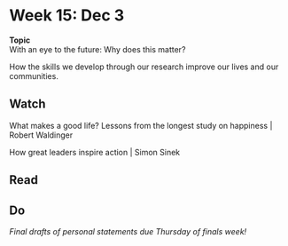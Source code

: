 # Week 15: Dec 3

<div class="boxed" id="center">
**Topic**  
With an eye to the future: Why does this matter?</div>

How the skills we develop through our research improve our lives and our communities.

## Watch 

What makes a good life? Lessons from the longest study on happiness | Robert Waldinger

How great leaders inspire action | Simon Sinek

## Read

## Do

_Final drafts of personal statements due Thursday of finals week!_